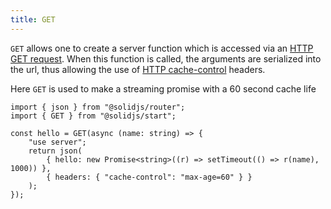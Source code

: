 ```yaml
---
title: GET
---
```


`GET` allows one to create a server function which is accessed via an [HTTP GET request](https://developer.mozilla.org/en-US/docs/Web/HTTP/Methods/GET). When this function is called, the arguments are serialized into the url, thus allowing the use of [HTTP cache-control](https://developer.mozilla.org/en-US/docs/Web/HTTP/Headers/Cache-Control) headers.

Here `GET` is used to make a streaming promise with a 60 second cache life

```tsx twoslash {4, 8}
import { json } from "@solidjs/router";
import { GET } from "@solidjs/start";

const hello = GET(async (name: string) => {
	"use server";
	return json(
		{ hello: new Promise<string>((r) => setTimeout(() => r(name), 1000)) },
		{ headers: { "cache-control": "max-age=60" } }
	);
});
```